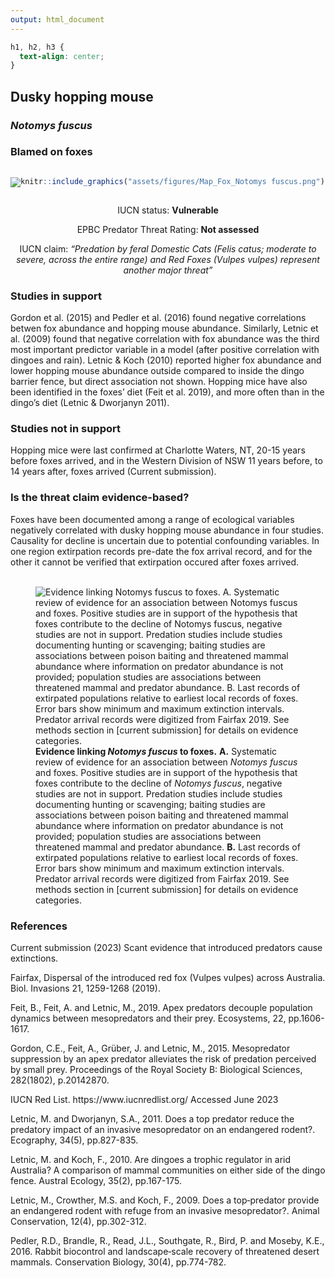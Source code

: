 ```yaml
---
output: html_document
---
```

```css
h1, h2, h3 {
  text-align: center;
}
```

## **Dusky hopping mouse**
### *Notomys fuscus*
### Blamed on foxes

:::: {style="display: flex;"}

[![](assets/photos/Notomys fuscus.png)](https://www.inaturalist.org/photos/62717923?size=original)

::: {}

:::

::: {}
  ```r
  knitr::include_graphics("assets/figures/Map_Fox_Notomys fuscus.png")
  ```
:::

::::
<center>
IUCN status: **Vulnerable**

EPBC Predator Threat Rating: **Not assessed**

IUCN claim: *"Predation by feral Domestic Cats (Felis catus; moderate to severe, across the entire range) and Red Foxes (Vulpes vulpes) represent another major threat"*

</center>

### Studies in support

Gordon et al. (2015) and Pedler et al. (2016) found negative correlations betwen fox abundance and hopping mouse abundance. Similarly, Letnic et al. (2009) found that negative correlation with fox abundance was the third most important predictor variable in a model (after positive correlation with dingoes and rain). Letnic & Koch (2010) reported higher fox abundance and lower hopping mouse abundance outside compared to inside the dingo barrier fence, but direct association not shown. Hopping mice have also been identified in the foxes' diet (Feit et al. 2019), and more often than in the dingo's diet (Letnic & Dworjanyn 2011).

### Studies not in support

Hopping mice were last confirmed at Charlotte Waters, NT, 20-15 years before foxes arrived, and in the Western Division of NSW 11 years before, to 14 years after, foxes arrived (Current submission).

### Is the threat claim evidence-based?

Foxes have been documented among a range of ecological variables negatively correlated with dusky hopping mouse abundance in four studies. Causality for decline is uncertain due to potential confounding variables. In one region extirpation records pre-date the fox arrival record, and for the other it cannot be verified that extirpation occured after foxes arrived.
<br>
<br>

![**Evidence linking *Notomys fuscus* to foxes.** **A.** Systematic review of evidence for an association between *Notomys fuscus* and foxes. Positive studies are in support of the hypothesis that foxes contribute to the decline of *Notomys fuscus*, negative studies are not in support. Predation studies include studies documenting hunting or scavenging; baiting studies are associations between poison baiting and threatened mammal abundance where information on predator abundance is not provided; population studies are associations between threatened mammal and predator abundance. **B.** Last records of extirpated populations relative to earliest local records of foxes. Error bars show minimum and maximum extinction intervals. Predator arrival records were digitized from Fairfax 2019. See methods section in [current submission] for details on evidence categories.](assets/figures/Main_Evidence_Fox_Notomys fuscus.png)

### References



Current submission (2023) Scant evidence that introduced predators cause extinctions.

Fairfax, Dispersal of the introduced red fox (Vulpes vulpes) across Australia. Biol. Invasions 21, 1259-1268 (2019).

Feit, B., Feit, A. and Letnic, M., 2019. Apex predators decouple population dynamics between mesopredators and their prey. Ecosystems, 22, pp.1606-1617.

Gordon, C.E., Feit, A., Grüber, J. and Letnic, M., 2015. Mesopredator suppression by an apex predator alleviates the risk of predation perceived by small prey. Proceedings of the Royal Society B: Biological Sciences, 282(1802), p.20142870.

IUCN Red List. https://www.iucnredlist.org/ Accessed June 2023

Letnic, M. and Dworjanyn, S.A., 2011. Does a top predator reduce the predatory impact of an invasive mesopredator on an endangered rodent?. Ecography, 34(5), pp.827-835.

Letnic, M. and Koch, F., 2010. Are dingoes a trophic regulator in arid Australia? A comparison of mammal communities on either side of the dingo fence. Austral Ecology, 35(2), pp.167-175.

Letnic, M., Crowther, M.S. and Koch, F., 2009. Does a top‐predator provide an endangered rodent with refuge from an invasive mesopredator?. Animal Conservation, 12(4), pp.302-312.

Pedler, R.D., Brandle, R., Read, J.L., Southgate, R., Bird, P. and Moseby, K.E., 2016. Rabbit biocontrol and landscape‐scale recovery of threatened desert mammals. Conservation Biology, 30(4), pp.774-782.

